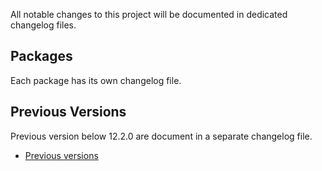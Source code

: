 
<Meta title="Changelog" />

<Banner label="Changelog" />

<Lead>All notable changes to this project will be documented in dedicated changelog files.</Lead>

## Packages

Each package has its own changelog file.

<PackageTable />

## Previous Versions

Previous version below 12.2.0 are document in a separate changelog file.

- [Previous versions](https://github.com/baloise/design-system/blob/main/CHANGELOG_v12.md)

<Footer>
  <LinkCards>
    <LinkCard
      pageTitle={'Development/Getting Started'}
      label={'Development'}
      description={'Getting Started with HTML, Angular, React or Vue.js'}
    />
    <LinkCard pageTitle={'Contributing'} description={'Be part of the Design System Community'} />
  </LinkCards>
</Footer>
